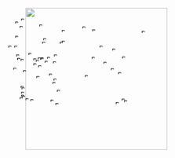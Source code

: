 <div style="position: relative;">
<div style="position: absolute; left:  276px; top: 30px;  padding: 0;"><span style="position:relative; overflow:hidden; width:7px; height:7px; z-index:2;">[[File:Red Dot.svg|7px]]<span style="position:absolute; top:0; left:0; padding-top:3px; z-index:3;">[[阿卡迪亚国家公园|<span style="float:left; width:7px; height:7px; font-size:7px; line-height:7px; word-spacing:7px; cursor:pointer;">&nbsp; &nbsp;</span>]]</span></span></div>
<div style="position: absolute; left:  70px;  top: 84px;  padding: 0;"><span style="position:relative; overflow:hidden; width:7px; height:7px; z-index:2;">[[File:Red Dot.svg|7px]]<span style="position:absolute; top:0; left:0; padding-top:3px; z-index:3;">[[拱门国家公园|<span style="float:left; width:7px; height:7px; font-size:7px; line-height:7px; word-spacing:7px; cursor:pointer;">&nbsp; &nbsp;</span>]]</span></span></div>
<div style="position: absolute; left:  113px; top: 50px;  padding: 0;"><span style="position:relative; overflow:hidden; width:7px; height:7px; z-index:2;">[[File:Red Dot.svg|7px]]<span style="position:absolute; top:0; left:0; padding-top:3px; z-index:3;">[[恶地国家公园|<span style="float:left; width:7px; height:7px; font-size:7px; line-height:7px; word-spacing:7px; cursor:pointer;">&nbsp; &nbsp;</span>]]</span></span></div>
<div style="position: absolute; left:  103px; top: 150px; padding: 0;"><span style="position:relative; overflow:hidden; width:7px; height:7px; z-index:2;">[[File:Red Dot.svg|7px]]<span style="position:absolute; top:0; left:0; padding-top:3px; z-index:3;">[[大弯曲国家公园|<span style="float:left; width:7px; height:7px; font-size:7px; line-height:7px; word-spacing:7px; cursor:pointer;">&nbsp; &nbsp;</span>]]</span></span></div>
<div style="position: absolute; left:  240px; top: 171px; padding: 0;"><span style="position:relative; overflow:hidden; width:7px; height:7px; z-index:2;">[[File:Red Dot.svg|7px]]<span style="position:absolute; top:0; left:0; padding-top:3px; z-index:3;">[[比斯坎国家公园|<span style="float:left; width:7px; height:7px; font-size:7px; line-height:7px; word-spacing:7px; cursor:pointer;">&nbsp; &nbsp;</span>]]</span></span></div>
<div style="position: absolute; left:  83px;  top: 83px;  padding: 0;"><span style="position:relative; overflow:hidden; width:7px; height:7px; z-index:2;">[[File:Red Dot.svg|7px]]<span style="position:absolute; top:0; left:0; padding-top:3px; z-index:3;">[[甘尼逊黑峡谷国家公园|<span style="float:left; width:7px; height:7px; font-size:7px; line-height:7px; word-spacing:7px; cursor:pointer;">&nbsp; &nbsp;</span>]]</span></span></div>
<div style="position: absolute; left:  60px;  top: 89px;  padding: 0;"><span style="position:relative; overflow:hidden; width:7px; height:7px; z-index:2;">[[File:Red Dot.svg|7px]]<span style="position:absolute; top:0; left:0; padding-top:3px; z-index:3;">[[布莱斯峡谷国家公园|<span style="float:left; width:7px; height:7px; font-size:7px; line-height:7px; word-spacing:7px; cursor:pointer;">&nbsp; &nbsp;</span>]]</span></span></div>
<div style="position: absolute; left:  69px;  top: 85px;  padding: 0;"><span style="position:relative; overflow:hidden; width:7px; height:7px; z-index:2;">[[File:Red Dot.svg|7px]]<span style="position:absolute; top:0; left:0; padding-top:3px; z-index:3;">[[峡谷地国家公园|<span style="float:left; width:7px; height:7px; font-size:7px; line-height:7px; word-spacing:7px; cursor:pointer;">&nbsp; &nbsp;</span>]]</span></span></div>
<div style="position: absolute; left:  64px;  top: 84px;  padding: 0;"><span style="position:relative; overflow:hidden; width:7px; height:7px; z-index:2;">[[File:Red Dot.svg|7px]]<span style="position:absolute; top:0; left:0; padding-top:3px; z-index:3;">[[圆顶礁国家公园|<span style="float:left; width:7px; height:7px; font-size:7px; line-height:7px; word-spacing:7px; cursor:pointer;">&nbsp; &nbsp;</span>]]</span></span></div>
<div style="position: absolute; left:  96px;  top: 127px; padding: 0;"><span style="position:relative; overflow:hidden; width:7px; height:7px; z-index:2;">[[File:Red Dot.svg|7px]]<span style="position:absolute; top:0; left:0; padding-top:3px; z-index:3;">[[卡尔斯巴德洞窟国家公园|<span style="float:left; width:7px; height:7px; font-size:7px; line-height:7px; word-spacing:7px; cursor:pointer;">&nbsp; &nbsp;</span>]]</span></span></div>
<div style="position: absolute; left:  14px;  top: 105px; padding: 0;"><span style="position:relative; overflow:hidden; width:7px; height:7px; z-index:2;">[[File:Red Dot.svg|7px]]<span style="position:absolute; top:0; left:0; padding-top:3px; z-index:3;">[[海峡群岛国家公园|<span style="float:left; width:7px; height:7px; font-size:7px; line-height:7px; word-spacing:7px; cursor:pointer;">&nbsp; &nbsp;</span>]]</span></span></div>
<div style="position: absolute; left:  228px; top: 114px; padding: 0;"><span style="position:relative; overflow:hidden; width:7px; height:7px; z-index:2;">[[File:Red Dot.svg|7px]]<span style="position:absolute; top:0; left:0; padding-top:3px; z-index:3;">[[康加里国家公园|<span style="float:left; width:7px; height:7px; font-size:7px; line-height:7px; word-spacing:7px; cursor:pointer;">&nbsp; &nbsp;</span>]]</span></span></div>
<div style="position: absolute; left:  18px;  top: 40px;  padding: 0;"><span style="position:relative; overflow:hidden; width:7px; height:7px; z-index:2;">[[File:Red Dot.svg|7px]]<span style="position:absolute; top:0; left:0; padding-top:3px; z-index:3;">[[火山口湖國家公園|<span style="float:left; width:7px; height:7px; font-size:7px; line-height:7px; word-spacing:7px; cursor:pointer;">&nbsp; &nbsp;</span>]]</span></span></div>
<div style="position: absolute; left:  216px; top: 66px;  padding: 0;"><span style="position:relative; overflow:hidden; width:7px; height:7px; z-index:2;">[[File:Red Dot.svg|7px]]<span style="position:absolute; top:0; left:0; padding-top:3px; z-index:3;">[[库雅荷加谷国家公园|<span style="float:left; width:7px; height:7px; font-size:7px; line-height:7px; word-spacing:7px; cursor:pointer;">&nbsp; &nbsp;</span>]]</span></span></div>
<div style="position: absolute; left:  29px;  top: 87px;  padding: 0;"><span style="position:relative; overflow:hidden; width:7px; height:7px; z-index:2;">[[File:Red Dot.svg|7px]]<span style="position:absolute; top:0; left:0; padding-top:3px; z-index:3;">[[死亡谷国家公园|<span style="float:left; width:7px; height:7px; font-size:7px; line-height:7px; word-spacing:7px; cursor:pointer;">&nbsp; &nbsp;</span>]]</span></span></div>
<div style="position: absolute; left:  30px;  top: 154px; padding: 0;"><span style="position:relative; overflow:hidden; width:7px; height:7px; z-index:2;">[[File:Red Dot.svg|7px]]<span style="position:absolute; top:0; left:0; padding-top:3px; z-index:3;">[[迪纳利国家公园和保留区|<span style="float:left; width:7px; height:7px; font-size:7px; line-height:7px; word-spacing:7px; cursor:pointer;">&nbsp; &nbsp;</span>]]</span></span></div>
<div style="position: absolute; left:  223px; top: 175px; padding: 0;"><span style="position:relative; overflow:hidden; width:7px; height:7px; z-index:2;">[[File:Red Dot.svg|7px]]<span style="position:absolute; top:0; left:0; padding-top:3px; z-index:3;">[[海龟国家公园|<span style="float:left; width:7px; height:7px; font-size:7px; line-height:7px; word-spacing:7px; cursor:pointer;">&nbsp; &nbsp;</span>]]</span></span></div>
<div style="position: absolute; left:  235px; top: 168px; padding: 0;"><span style="position:relative; overflow:hidden; width:7px; height:7px; z-index:2;">[[File:Red Dot.svg|7px]]<span style="position:absolute; top:0; left:0; padding-top:3px; z-index:3;">[[沼泽地国家公园|<span style="float:left; width:7px; height:7px; font-size:7px; line-height:7px; word-spacing:7px; cursor:pointer;">&nbsp; &nbsp;</span>]]</span></span></div>
<div style="position: absolute; left:  31px;  top: 145px; padding: 0;"><span style="position:relative; overflow:hidden; width:7px; height:7px; z-index:2;">[[File:Red Dot.svg|7px]]<span style="position:absolute; top:0; left:0; padding-top:3px; z-index:3;">[[北极门国家公园和保护区|<span style="float:left; width:7px; height:7px; font-size:7px; line-height:7px; word-spacing:7px; cursor:pointer;">&nbsp; &nbsp;</span>]]</span></span></div>
<div style="position: absolute; left:  67px;  top: 17px;  padding: 0;"><span style="position:relative; overflow:hidden; width:7px; height:7px; z-index:2;">[[File:Red Dot.svg|7px]]<span style="position:absolute; top:0; left:0; padding-top:3px; z-index:3;">[[冰川国家公园 (美国)|<span style="float:left; width:7px; height:7px; font-size:7px; line-height:7px; word-spacing:7px; cursor:pointer;">&nbsp; &nbsp;</span>]]</span></span></div>
<div style="position: absolute; left:  49px;  top: 169px; padding: 0;"><span style="position:relative; overflow:hidden; width:7px; height:7px; z-index:2;">[[File:Red Dot.svg|7px]]<span style="position:absolute; top:0; left:0; padding-top:3px; z-index:3;">[[冰川湾国家公园|<span style="float:left; width:7px; height:7px; font-size:7px; line-height:7px; word-spacing:7px; cursor:pointer;">&nbsp; &nbsp;</span>]]</span></span></div>
<div style="position: absolute; left:  55px;  top: 96px;  padding: 0;"><span style="position:relative; overflow:hidden; width:7px; height:7px; z-index:2;">[[File:Red Dot.svg|7px]]<span style="position:absolute; top:0; left:0; padding-top:3px; z-index:3;">[[大峡谷国家公园|<span style="float:left; width:7px; height:7px; font-size:7px; line-height:7px; word-spacing:7px; cursor:pointer;">&nbsp; &nbsp;</span>]]</span></span></div>
<div style="position: absolute; left:  73px;  top: 52px;  padding: 0;"><span style="position:relative; overflow:hidden; width:7px; height:7px; z-index:2;">[[File:Red Dot.svg|7px]]<span style="position:absolute; top:0; left:0; padding-top:3px; z-index:3;">[[大蒂顿国家公园|<span style="float:left; width:7px; height:7px; font-size:7px; line-height:7px; word-spacing:7px; cursor:pointer;">&nbsp; &nbsp;</span>]]</span></span></div>
<div style="position: absolute; left:  45px;  top: 75px;  padding: 0;"><span style="position:relative; overflow:hidden; width:7px; height:7px; z-index:2;">[[File:Red Dot.svg|7px]]<span style="position:absolute; top:0; left:0; padding-top:3px; z-index:3;">[[大盆地国家公园|<span style="float:left; width:7px; height:7px; font-size:7px; line-height:7px; word-spacing:7px; cursor:pointer;">&nbsp; &nbsp;</span>]]</span></span></div>
<div style="position: absolute; left:  95px;  top: 92px;  padding: 0;"><span style="position:relative; overflow:hidden; width:7px; height:7px; z-index:2;">[[File:Red Dot.svg|7px]]<span style="position:absolute; top:0; left:0; padding-top:3px; z-index:3;">[[大沙丘国家公园和保护区|<span style="float:left; width:7px; height:7px; font-size:7px; line-height:7px; word-spacing:7px; cursor:pointer;">&nbsp; &nbsp;</span>]]</span></span></div>
<div style="position: absolute; left:  213px; top: 106px; padding: 0;"><span style="position:relative; overflow:hidden; width:7px; height:7px; z-index:2;">[[File:Red Dot.svg|7px]]<span style="position:absolute; top:0; left:0; padding-top:3px; z-index:3;">[[大烟山国家公园|<span style="float:left; width:7px; height:7px; font-size:7px; line-height:7px; word-spacing:7px; cursor:pointer;">&nbsp; &nbsp;</span>]]</span></span></div>
<div style="position: absolute; left:  94px;  top: 134px; padding: 0;"><span style="position:relative; overflow:hidden; width:7px; height:7px; z-index:2;">[[File:Red Dot.svg|7px]]<span style="position:absolute; top:0; left:0; padding-top:3px; z-index:3;">[[瓜達洛普山國家公園|<span style="float:left; width:7px; height:7px; font-size:7px; line-height:7px; word-spacing:7px; cursor:pointer;">&nbsp; &nbsp;</span>]]</span></span></div>
<div style="position: absolute; left:  90px;  top: 170px; padding: 0;"><span style="position:relative; overflow:hidden; width:7px; height:7px; z-index:2;">[[File:Red Dot.svg|7px]]<span style="position:absolute; top:0; left:0; padding-top:3px; z-index:3;">[[海勒卡拉国家公园|<span style="float:left; width:7px; height:7px; font-size:7px; line-height:7px; word-spacing:7px; cursor:pointer;">&nbsp; &nbsp;</span>]]</span></span></div>
<div style="position: absolute; left:  100px; top: 177px; padding: 0;"><span style="position:relative; overflow:hidden; width:7px; height:7px; z-index:2;">[[File:Red Dot.svg|7px]]<span style="position:absolute; top:0; left:0; padding-top:3px; z-index:3;">[[夏威夷火山国家公园|<span style="float:left; width:7px; height:7px; font-size:7px; line-height:7px; word-spacing:7px; cursor:pointer;">&nbsp; &nbsp;</span>]]</span></span></div>
<div style="position: absolute; left:  160px; top: 120px; padding: 0;"><span style="position:relative; overflow:hidden; width:7px; height:7px; z-index:2;">[[File:Red Dot.svg|7px]]<span style="position:absolute; top:0; left:0; padding-top:3px; z-index:3;">[[温泉国家公园|<span style="float:left; width:7px; height:7px; font-size:7px; line-height:7px; word-spacing:7px; cursor:pointer;">&nbsp; &nbsp;</span>]]</span></span></div>
<div style="position: absolute; left:  175px; top: 27px;  padding: 0;"><span style="position:relative; overflow:hidden; width:7px; height:7px; z-index:2;">[[File:Red Dot.svg|7px]]<span style="position:absolute; top:0; left:0; padding-top:3px; z-index:3;">[[皇家岛国家公园|<span style="float:left; width:7px; height:7px; font-size:7px; line-height:7px; word-spacing:7px; cursor:pointer;">&nbsp; &nbsp;</span>]]</span></span></div>
<div style="position: absolute; left:  34px;  top: 110px; padding: 0;"><span style="position:relative; overflow:hidden; width:7px; height:7px; z-index:2;">[[File:Red Dot.svg|7px]]<span style="position:absolute; top:0; left:0; padding-top:3px; z-index:3;">[[约书亚树国家公园|<span style="float:left; width:7px; height:7px; font-size:7px; line-height:7px; word-spacing:7px; cursor:pointer;">&nbsp; &nbsp;</span>]]</span></span></div>
<div style="position: absolute; left:  30px;  top: 160px; padding: 0;"><span style="position:relative; overflow:hidden; width:7px; height:7px; z-index:2;">[[File:Red Dot.svg|7px]]<span style="position:absolute; top:0; left:0; padding-top:3px; z-index:3;">[[卡特迈国家公园和自然保护区|<span style="float:left; width:7px; height:7px; font-size:7px; line-height:7px; word-spacing:7px; cursor:pointer;">&nbsp; &nbsp;</span>]]</span></span></div>
<div style="position: absolute; left:  32px;  top: 162px; padding: 0;"><span style="position:relative; overflow:hidden; width:7px; height:7px; z-index:2;">[[File:Red Dot.svg|7px]]<span style="position:absolute; top:0; left:0; padding-top:3px; z-index:3;">[[基奈峡湾国家公园|<span style="float:left; width:7px; height:7px; font-size:7px; line-height:7px; word-spacing:7px; cursor:pointer;">&nbsp; &nbsp;</span>]]</span></span></div>
<div style="position: absolute; left:  22px;  top: 85px;  padding: 0;"><span style="position:relative; overflow:hidden; width:7px; height:7px; z-index:2;">[[File:Red Dot.svg|7px]]<span style="position:absolute; top:0; left:0; padding-top:3px; z-index:3;">[[国王峡谷国家公园|<span style="float:left; width:7px; height:7px; font-size:7px; line-height:7px; word-spacing:7px; cursor:pointer;">&nbsp; &nbsp;</span>]]</span></span></div>
<div style="position: absolute; left:  29px;  top: 142px; padding: 0;"><span style="position:relative; overflow:hidden; width:7px; height:7px; z-index:2;">[[File:Red Dot.svg|7px]]<span style="position:absolute; top:0; left:0; padding-top:3px; z-index:3;">[[科伯克谷國家公園|<span style="float:left; width:7px; height:7px; font-size:7px; line-height:7px; word-spacing:7px; cursor:pointer;">&nbsp; &nbsp;</span>]]</span></span></div>
<div style="position: absolute; left:  27px;  top: 165px; padding: 0;"><span style="position:relative; overflow:hidden; width:7px; height:7px; z-index:2;">[[File:Red Dot.svg|7px]]<span style="position:absolute; top:0; left:0; padding-top:3px; z-index:3;">[[克拉克湖国家公园和自然保护区|<span style="float:left; width:7px; height:7px; font-size:7px; line-height:7px; word-spacing:7px; cursor:pointer;">&nbsp; &nbsp;</span>]]</span></span></div>
<div style="position: absolute; left:  16px;  top: 60px;  padding: 0;"><span style="position:relative; overflow:hidden; width:7px; height:7px; z-index:2;">[[File:Red Dot.svg|7px]]<span style="position:absolute; top:0; left:0; padding-top:3px; z-index:3;">[[拉森火山國家公園|<span style="float:left; width:7px; height:7px; font-size:7px; line-height:7px; word-spacing:7px; cursor:pointer;">&nbsp; &nbsp;</span>]]</span></span></div>
<div style="position: absolute; left:  198px; top: 93px;  padding: 0;"><span style="position:relative; overflow:hidden; width:7px; height:7px; z-index:2;">[[File:Red Dot.svg|7px]]<span style="position:absolute; top:0; left:0; padding-top:3px; z-index:3;">[[猛犸洞國家公園|<span style="float:left; width:7px; height:7px; font-size:7px; line-height:7px; word-spacing:7px; cursor:pointer;">&nbsp; &nbsp;</span>]]</span></span></div>
<div style="position: absolute; left:  78px;  top: 91px;  padding: 0;"><span style="position:relative; overflow:hidden; width:7px; height:7px; z-index:2;">[[File:Red Dot.svg|7px]]<span style="position:absolute; top:0; left:0; padding-top:3px; z-index:3;">[[台地国家公园|<span style="float:left; width:7px; height:7px; font-size:7px; line-height:7px; word-spacing:7px; cursor:pointer;">&nbsp; &nbsp;</span>]]</span></span></div>
<div style="position: absolute; left:  27px;  top: 20px;  padding: 0;"><span style="position:relative; overflow:hidden; width:7px; height:7px; z-index:2;">[[File:Red Dot.svg|7px]]<span style="position:absolute; top:0; left:0; padding-top:3px; z-index:3;">[[瑞尼尔山国家公园|<span style="float:left; width:7px; height:7px; font-size:7px; line-height:7px; word-spacing:7px; cursor:pointer;">&nbsp; &nbsp;</span>]]</span></span></div>
<div style="position: absolute; left:  30px;  top: 05px;  padding: 0;"><span style="position:relative; overflow:hidden; width:7px; height:7px; z-index:2;">[[File:Red Dot.svg|7px]]<span style="position:absolute; top:0; left:0; padding-top:3px; z-index:3;">[[北喀斯喀特国家公园|<span style="float:left; width:7px; height:7px; font-size:7px; line-height:7px; word-spacing:7px; cursor:pointer;">&nbsp; &nbsp;</span>]]</span></span></div>
<div style="position: absolute; left:  18px;  top: 11px;  padding: 0;"><span style="position:relative; overflow:hidden; width:7px; height:7px; z-index:2;">[[File:Red Dot.svg|7px]]<span style="position:absolute; top:0; left:0; padding-top:3px; z-index:3;">[[奥林匹克国家公园|<span style="float:left; width:7px; height:7px; font-size:7px; line-height:7px; word-spacing:7px; cursor:pointer;">&nbsp; &nbsp;</span>]]</span></span></div>
<div style="position: absolute; left:  65px;  top: 100px; padding: 0;"><span style="position:relative; overflow:hidden; width:7px; height:7px; z-index:2;">[[File:Red Dot.svg|7px]]<span style="position:absolute; top:0; left:0; padding-top:3px; z-index:3;">[[石化木国家公园|<span style="float:left; width:7px; height:7px; font-size:7px; line-height:7px; word-spacing:7px; cursor:pointer;">&nbsp; &nbsp;</span>]]</span></span></div>
<div style="position: absolute; left:  04px;  top: 60px;  padding: 0;"><span style="position:relative; overflow:hidden; width:7px; height:7px; z-index:2;">[[File:Red Dot.svg|7px]]<span style="position:absolute; top:0; left:0; padding-top:3px; z-index:3;">[[红木国家公园|<span style="float:left; width:7px; height:7px; font-size:7px; line-height:7px; word-spacing:7px; cursor:pointer;">&nbsp; &nbsp;</span>]]</span></span></div>
<div style="position: absolute; left:  97px;  top: 78px;  padding: 0;"><span style="position:relative; overflow:hidden; width:7px; height:7px; z-index:2;">[[File:Red Dot.svg|7px]]<span style="position:absolute; top:0; left:0; padding-top:3px; z-index:3;">[[落矶山国家公园|<span style="float:left; width:7px; height:7px; font-size:7px; line-height:7px; word-spacing:7px; cursor:pointer;">&nbsp; &nbsp;</span>]]</span></span></div>
<div style="position: absolute; left:  61px;  top: 122px; padding: 0;"><span style="position:relative; overflow:hidden; width:7px; height:7px; z-index:2;">[[File:Red Dot.svg|7px]]<span style="position:absolute; top:0; left:0; padding-top:3px; z-index:3;">[[巨人柱国家公园|<span style="float:left; width:7px; height:7px; font-size:7px; line-height:7px; word-spacing:7px; cursor:pointer;">&nbsp; &nbsp;</span>]]</span></span></div>
<div style="position: absolute; left:  22px;  top: 85px;  padding: 0;"><span style="position:relative; overflow:hidden; width:7px; height:7px; z-index:2;">[[File:Red Dot.svg|7px]]<span style="position:absolute; top:0; left:0; padding-top:3px; z-index:3;">[[美洲杉国家公园|<span style="float:left; width:7px; height:7px; font-size:7px; line-height:7px; word-spacing:7px; cursor:pointer;">&nbsp; &nbsp;</span>]]</span></span></div>
<div style="position: absolute; left:  236px; top: 82px;  padding: 0;"><span style="position:relative; overflow:hidden; width:7px; height:7px; z-index:2;">[[File:Red Dot.svg|7px]]<span style="position:absolute; top:0; left:0; padding-top:3px; z-index:3;">[[仙纳度国家公园|<span style="float:left; width:7px; height:7px; font-size:7px; line-height:7px; word-spacing:7px; cursor:pointer;">&nbsp; &nbsp;</span>]]</span></span></div>
<div style="position: absolute; left:  113px; top: 28px;  padding: 0;"><span style="position:relative; overflow:hidden; width:7px; height:7px; z-index:2;">[[File:Red Dot.svg|7px]]<span style="position:absolute; top:0; left:0; padding-top:3px; z-index:3;">[[西奥多·罗斯福国家公园|<span style="float:left; width:7px; height:7px; font-size:7px; line-height:7px; word-spacing:7px; cursor:pointer;">&nbsp; &nbsp;</span>]]</span></span></div>
<div style="position: absolute; left:  155px; top: 21px;  padding: 0;"><span style="position:relative; overflow:hidden; width:7px; height:7px; z-index:2;">[[File:Red Dot.svg|7px]]<span style="position:absolute; top:0; left:0; padding-top:3px; z-index:3;">[[樵夫国家公园|<span style="float:left; width:7px; height:7px; font-size:7px; line-height:7px; word-spacing:7px; cursor:pointer;">&nbsp; &nbsp;</span>]]</span></span></div>
<div style="position: absolute; left:  87px; top: 117px;  padding: 0;"><span style="position:relative; overflow:hidden; width:7px; height:7px; z-index:2;">[[File:Red Dot.svg|7px]]<span style="position:absolute; top:0; left:0; padding-top:3px; z-index:3;">[[白沙国家公园|<span style="float:left; width:7px; height:7px; font-size:7px; line-height:7px; word-spacing:7px; cursor:pointer;">&nbsp; &nbsp;</span>]]</span></span></div>
<div style="position: absolute; left:  109px; top: 52px;  padding: 0;"><span style="position:relative; overflow:hidden; width:7px; height:7px; z-index:2;">[[File:Red Dot.svg|7px]]<span style="position:absolute; top:0; left:0; padding-top:3px; z-index:3;">[[风洞国家公园|<span style="float:left; width:7px; height:7px; font-size:7px; line-height:7px; word-spacing:7px; cursor:pointer;">&nbsp; &nbsp;</span>]]</span></span></div>
<div style="position: absolute; left:  39px;  top: 167px; padding: 0;"><span style="position:relative; overflow:hidden; width:7px; height:7px; z-index:2;">[[File:Red Dot.svg|7px]]<span style="position:absolute; top:0; left:0; padding-top:3px; z-index:3;">[[朗格－聖伊利亞斯國家公園暨保護區|<span style="float:left; width:7px; height:7px; font-size:7px; line-height:7px; word-spacing:7px; cursor:pointer;">&nbsp; &nbsp;</span>]]</span></span></div>
<div style="position: absolute; left:  75px;  top: 45px;  padding: 0;"><span style="position:relative; overflow:hidden; width:7px; height:7px; z-index:2;">[[File:Red Dot.svg|7px]]<span style="position:absolute; top:0; left:0; padding-top:3px; z-index:3;">[[黄石国家公园|<span style="float:left; width:7px; height:7px; font-size:7px; line-height:7px; word-spacing:7px; cursor:pointer;">&nbsp; &nbsp;</span>]]</span></span></div>
<div style="position: absolute; left:  20px;  top: 78px;  padding: 0;"><span style="position:relative; overflow:hidden; width:7px; height:7px; z-index:2;">[[File:Red Dot.svg|7px]]<span style="position:absolute; top:0; left:0; padding-top:3px; z-index:3;">[[优胜美地国家公园|<span style="float:left; width:7px; height:7px; font-size:7px; line-height:7px; word-spacing:7px; cursor:pointer;">&nbsp; &nbsp;</span>]]</span></span></div>
<div style="position: absolute; left:  55px;  top: 86px;  padding: 0;"><span style="position:relative; overflow:hidden; width:7px; height:7px; z-index:2;">[[File:Red Dot.svg|7px]]<span style="position:absolute; top:0; left:0; padding-top:3px; z-index:3;">[[锡安国家公园|<span style="float:left; width:7px; height:7px; font-size:7px; line-height:7px; word-spacing:7px; cursor:pointer;">&nbsp; &nbsp;</span>]]</span></span></div>
<div style="position: absolute; left:  190px; top: 60px;  padding: 0;"><span style="position:relative; overflow:hidden; width:7px; height:7px; z-index:2;">[[File:Red Dot.svg|7px]]<span style="position:absolute; top:0; left:0; padding-top:3px; z-index:3;">[[印第安納沙丘國家公園|<span style="float:left; width:7px; height:7px; font-size:7px; line-height:7px; word-spacing:7px; cursor:pointer;">&nbsp; &nbsp;</span>]]</span></span></div>
<div style="position: absolute; left:  174px; top: 83px;  padding: 0;"><span style="position:relative; overflow:hidden; width:7px; height:7px; z-index:2;">[[File:Red Dot.svg|7px]]<span style="position:absolute; top:0; left:0; padding-top:3px; z-index:3;">[[聖路易斯拱門國家公園|<span style="float:left; width:7px; height:7px; font-size:7px; line-height:7px; word-spacing:7px; cursor:pointer;">&nbsp; &nbsp;</span>]]</span></span></div>
[[File:US_Locator_Blank.svg|289px|]]</div><noinclude>
[[Category:美国地理模板|{{PAGENAME}}]]
</noinclude>